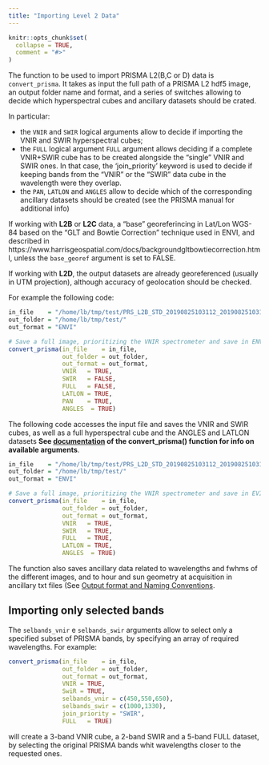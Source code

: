```yaml
---
title: "Importing Level 2 Data"
---
```


```r
knitr::opts_chunk$set(
  collapse = TRUE,
  comment = "#>"
)
```

The function to be used to import PRISMA L2(B,C or D) data is `convert_prisma`. 
It takes as input the full path of a PRISMA L2 hdf5 image, an output folder name and format, and a series of switches
allowing to decide which hyperspectral cubes and ancillary datasets should be crated.

In particular: 

 - the `VNIR` and `SWIR` logical arguments allow to decide if importing the VNIR and SWIR hyperspectral cubes; 
 - the `FULL` logical argument `FULL` argument allows deciding if a complete VNIR+SWIR cube has to be created
alongside the "single" VNIR and SWIR ones. In that case, the 'join_priority' 
keyword is used to decide if keeping bands from the "VNIR" or the "SWIR" data
cube in the wavelength were they overlap. 
 - the `PAN`, `LATLON` and `ANGLES` allow to decide which of the 
 corresponding ancillary datasets should be created (see the PRISMA manual for additional info)

If working with __L2B__ or __L2C__ data, a "base" georeferincing in Lat/Lon WGS-84 based on the "GLT and Bowtie Correction" technique used in ENVI, and
described in https://www.harrisgeospatial.com/docs/backgroundgltbowtiecorrection.html, unless the `base_georef`
argument is set to FALSE.

If working with __L2D__, the output datasets are already georeferenced (usually in UTM projection), although 
accuracy of geolocation should be checked. 

For example the following code:

```r
in_file    = "/home/lb/tmp/test/PRS_L2B_STD_20190825103112_20190825103117_0001.he5"
out_folder = "/home/lb/tmp/test/"
out_format = "ENVI"

# Save a full image, prioritizing the VNIR spectrometer and save in ENVI format
convert_prisma(in_file    = in_file,
               out_folder = out_folder,
               out_format = out_format,
               VNIR   = TRUE, 
               SWIR   = FALSE,
               FULL   = FALSE,
               LATLON = TRUE,
               PAN    = TRUE,
               ANGLES  = TRUE)

```

The following code accesses the input file and saves the VNIR and SWIR cubes, as well as a full hyperspectral cube and the ANGLES and LATLON datasets __See [documentation](reference/convert_prisma.html) of the convert_prisma() function for info on available arguments__.

```r
in_file    = "/home/lb/tmp/test/PRS_L2D_STD_20190825103112_20190825103117_0001.he5"
out_folder = "/home/lb/tmp/test/"
out_format = "ENVI"

# Save a full image, prioritizing the VNIR spectrometer and save in EVI format
convert_prisma(in_file    = in_file,
               out_folder = out_folder,
               out_format = out_format,
               VNIR   = TRUE, 
               SWIR   = TRUE,
               FULL   = TRUE,
               LATLON = TRUE,
               ANGLES  = TRUE)

```

The function also saves ancillary data related to wavelengths and fwhms of the different images, 
and to hour and sun geometry at acquisition in ancillary txt files (See [Output format and Naming Conventions](articles/Output-Format-and-Naming.html). 

## Importing only selected bands

The `selbands_vnir` e `selbands_swir` arguments allow to select only a specified subset of 
PRISMA bands, by specifying an array of required wavelengths. For example: 

``` r
convert_prisma(in_file    = in_file,
               out_folder = out_folder,
               out_format = out_format,
               VNIR = TRUE, 
               SwiR = TRUE, 
               selbands_vnir = c(450,550,650), 
               selbands_swir = c(1000,1330), 
               join_priority = "SWIR",
               FULL   = TRUE)
```

will create a 3-band VNIR cube, a 2-band SWIR and a 5-band FULL dataset, by selecting the original 
PRISMA bands whit wavelengths closer to the requested ones. 
